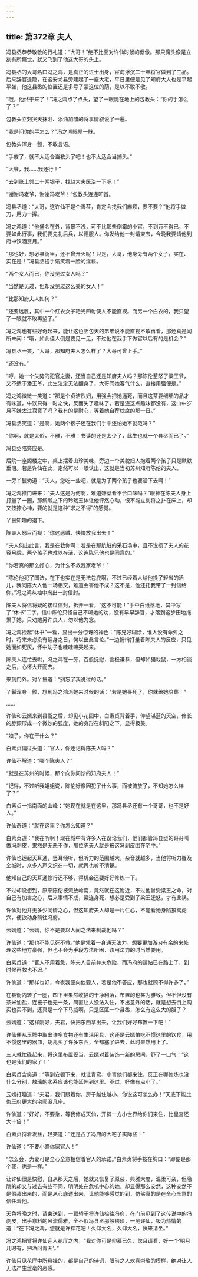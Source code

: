 ```yaml
---
---
---
```

title: 第372章 夫人
---





冯县丞恭恭敬敬的行礼道：“大哥！”绝不比面对许仙时候的倨傲。那只魔头像是立刻有所察觉，就又飞到了他这大哥的头上。

冯县丞的大哥名曰冯之鸿，是真正的进士出身，宦海浮沉二十年将官做到了三品。后来辞官退隐，在这安龙县旁建起了一座大宅，平日里便是见了知府大人也是平起平坐，他这县丞的位置还是多亏了蒙这位的荫，是以不敢不敬。

“哦，他终于来了！”冯之鸿点了点头，望了一眼跪在地上的包教头：“你的手怎么了？”

包教头立刻哭天抹泪、添油加醋的将事情叙说了一遍。

“我是问你的手怎么？”冯之鸿眼睛一眯。

包教头浑身一颤，不敢言语。

“手废了，就不太适合当教头了吧！也不太适合当捕头。”

“大爷，我……我还行！”

“去到账上领二十两银子，找赵大夫医治一下吧！”

“谢谢冯老爷，谢谢冯老爷！”包教头连连叩首。

冯县丞道：“大哥，这许仙不是个善茬，肯定会找我们麻烦，要不要？”他将手做刀，用力一挥。

冯之鸿道：“他盛名在外，背景不浅，可不比那些倒霉的小官，不到万不得已，不要如此行事，我们要先礼后兵，以德服人。你发给他一封请柬去，今晚我要请他到府中饮酒赏月。”

“那也好，想必县衙里，还不曾开火呢！只是，大哥，他身旁有两个女子，实在、实在是！”冯县丞搓手谄笑着一脸的淫亵。

“两个女人而已，你没见过女人吗？”

“当然是见过，但却没见过这么美的女人！”

“比那知府夫人如何？”

“还要远胜，其中一个红衣女子艳光四射使人不能直视。而另一个白衣的，我只望了一眼就不敢再望了。”

冯之鸿也有些好奇起来，能让这色胆包天的弟弟说不能直视不敢再看，那还真是闻所未闻：“哦，如此佳人倒是要见一见，不过他在我手下做官以后有的是机会？”

冯县丞一笑，“大哥，那知府夫人怎么样了？大哥可曾上手。”

“还没有。”

“哼，她一个失势的犯官之妻，还当自己还是知府夫人吗？那陈伦惹怒了粱王爷，又不适于潘王爷，此生注定无法翻身了，大哥同她客气什么，直接用强便是。”

冯之鸿微微一笑道：“那是个贞洁烈妇，用强会把她逼死，而且这茶要细细的品才有味道，牛饮只得一时之快，反而失了趣味了。若是连这点趣味都没有，这山中岁月不嫌太过寂寞了吗？我有的是耐心，等着她自荐枕席的那一日。”

冯县丞笑道：“是啊，她两个孩子还在我们手中还怕她不就范吗？”

“你啊，就是太俗，不雅，不雅！书读的还是太少了，此生也就一个县丞而已了。”

冯县丞陪笑应是。

后院一座阁楼之中，桌上摆着山珍美味，旁边一个美貌妇人抱着两个孩子只是默默垂泪。若是许仙在此，定然可以一眼认出，这就是当初苏州知府陈伦的夫人。

一旁丫鬟劝道：“夫人，您吃一些吧，就是为了两个孩子也要活下去啊！”

冯之鸿推门进来：“夫人这是为何啊，难道嫌菜肴不合口味吗？”眼神在陈夫人身上打量了一圈，那绸缎之下的玲珑玉体让他怦然心动，恨不能立刻将之扑在床上，却又按捺心神，要的就是这种“求之不得”的感觉。

丫鬟知趣的退下。

陈夫人怒目而视：“你这恶贼，快快放我出去！”

“夫人何出此言，我是在救你啊！若是在那肮脏的采石场中，且不说损了夫人的花容月貌，两个孩子也难以存活，这连陈兄他也是同意的。”

“你若真的那么好心，为什么不救我家老爷！”

“陈伦他犯了国法，在下也实在是无法包庇啊，不过已经着人给他换了轻省的活儿，我同陈大人他一场相交，难道会害他不成？这不是，他还托我带了一封信给你。”冯之鸿从袖中掏出一封信封。

陈夫人将信将疑的接过信封，拆开一看，“这不可能！”手中白纸落地，其中写了“休书”二字，信中陈伦只怪自己不听她的劝，没有早早辞官，才落到这步田地拖累了她，只劝她另许良人，勿以他为念。

冯之鸿捡起“休书”一看，显出十分惊讶的神色：“陈兄好糊涂，谁人没有命舛之时，将来未必没有翻身之日，何以出此言论。”一边悄悄打量着陈夫人的反应，只见她面如死灰，怀中幼子也哇哇啼哭起来。

陈夫人连忙去哄，冯之鸿在一旁，百般抚慰，言极谦恭，但却如猫戏鼠，一方相谈之后，心怀大开而去。

来到门外。对丫鬟道：“别忘了我说过的话。”

丫鬟浑身一颤，想到冯之鸿派她来时候的话：“若是她寻死了，你就给她陪葬！”

……

许仙和云嫣来到县衙之后，却见小花园中，白素贞背着手，仰望湛蓝的天空，修长的脖颈形成一个微妙的弧度，她的身形在斜阳之下，显得极美。

“娘子，你在干什么？”

白素贞偏过头道：“官人，你还记得陈夫人吗？”

许仙不解道：“哪个陈夫人？”

“就是在苏州的时候，那个向你问诊的知府夫人！”

“记得，不过听我姐姐说，陈伦好像因犯了什么事，而被流放了，不知她怎么样了？”

白素贞一指南面的山峰：“她现在就是在这里，那冯县丞还有一个哥哥，也不是好人。”

许仙奇道：“就在这里？你怎么知道？”

白素贞道：“我在听啊！现在城中有许多人在议论我们，他们都管冯县丞的哥哥叫做冯剥皮，果然是无恶不作，那位陈夫人就是被这冯剥皮困在宅中。”

许仙也运起天耳通，竖耳倾听，但听力的范围越大，杂音就越多，当他将听力覆及全城时，众多人声交织在一切，就再也听不清楚。

他知自己的天耳通修行还不够，得机会还要好好修炼一下。

不过却没想到，原来陈伦被流放岭南，竟然就在这附近，不过他曾受粱王之命，对自己有加害之心，后来事情不成，粱连身死，想必是受到了粱王迁怒，才有此祸。

许仙对他并无多少同情之心，但这知府夫人却是一片仁心，不能看她身陷狼窝虎穴，便欲动身前往冯府。

云嫣道：“云嫣，你不是要以人间之法来制裁他吗？”

许仙道：“那也不能见死不救。”他是凭着一身通天法力，想要更加游刃有余的来处理这些地方豪强，但也不会为手段方法所困，该用法力的时当然要用。

白素贞道：“官人不用着急，陈夫人目前并未危险，而冯府的请帖已在路上了，到时候再救也不迟。”

许仙道：“那样也好，今夜我便向他要人，若是他不答应，那也就顾不得许多了。”

在县衙内转了一圈，四下里果然收拾的干净利落，布置的也甚为雅致。但不但没有茶米油盐，连被子也无一条，简直让人没法入住，不出意外的话，就是想去街上购买也买不到，还真是一个下马威啊，只是区区一个县丞，怎么有这么大的胆子？

云嫣道：“这样刚好，夫君，快把东西拿出来，让我们好好布置一下吧！”

许仙便从玉牌中取出许多食物还有生活用具，这还是云嫣怕吃不惯这里的饮食，用不惯这里的器皿，胡乱买了许多东西，全都塞了进去，此时果然用上了。

三人就忙碌起来，将这里布置妥当，云嫣对着装饰一新的房间，舒了一口气：“这也是我们的家了！”

白素贞含笑道：“等到安顿下来，就让青鸾、小青他们都来住，反正在哪修炼也没什么分别，敖璃的水系应该也能延伸到这里。不过，好像有点小了。”

云嫣打趣道：“夫君，我们跟着你，房子越住越小，你说这可怎么办！”天底下能比仇王府更大的宅邸没几座。

许仙道：“好好，不要急，等我修成天仙，开辟一方小世界给你们来住，比皇宫还大十倍！”

白素贞捋着发丝，轻笑道：“还是占了冯府的大宅子实际些！”

许仙道：“不要小瞧你家官人！”

“怎么会，为妻可是全心全意相信着官人的承诺。”白素贞将手按在胸口：“即便是那个我，也是一样。”

让许仙很是快慰，自从那天之后，她就又恢复了原装，典雅大度，温柔可亲，但隐隐的却又与过去有些不同，明明处在危机中心的她，却显得那么安然，这种安然不是假装出来的，而是从心底透出来，让他能够感觉的到，仿佛真的是在全心全意的信任着他。

天色将晚之时，请柬送到，一顶轿子将许仙抬往冯府，在门前见到了这传说中的冯剥皮，出乎意料的风流儒雅，全不似冯县丞那般猥琐，一见许仙，极为热情的道：“在下冯之鸿，您就是许探花吧！久仰大名，久仰大名，快来请坐。”

冯之鸿把臂将许仙迎入花厅之内，“我对你可是仰慕已久，您且请看，好一个‘明月几时有，把酒问青天’。”

许仙只见花厅中所悬挂的，都是自己的诗词，眼前之人欢喜崇敬的模样，绝对让人无法产生丝毫的恶感。